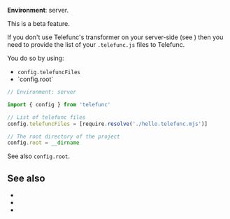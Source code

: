 
**Environment**: server.

<Warning>This is a beta feature.</Warning>

If you don't use Telefunc's transformer on your server-side (see <Link href="/transformer" />) then you need to provide the list of your `.telefunc.js` files to Telefunc.

You do so by using:
 - `config.telefuncFiles`
 - <Link href="/root">`config.root`</Link>

```ts
// Environment: server

import { config } from 'telefunc'

// List of telefunc files
config.telefuncFiles = [require.resolve('./hello.telefunc.mjs')]

// The root directory of the project
config.root = __dirname
```

See also <Link href="/root">`config.root`</Link>.

<ConfigWhereServer />


## See also

- <Link href="/root" />
- <Link href="/root#monorepo" />
- <Link href="/transformer" />
